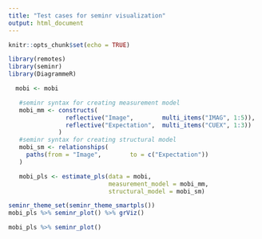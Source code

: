 ```yaml
---
title: "Test cases for seminr visualization"
output: html_document
---
```


```r
knitr::opts_chunk$set(echo = TRUE)

library(remotes)
library(seminr)
library(DiagrammeR)
```

```r
  mobi <- mobi

   #seminr syntax for creating measurement model
   mobi_mm <- constructs(
                reflective("Image",        multi_items("IMAG", 1:5)),
                reflective("Expectation",  multi_items("CUEX", 1:3))
              )
   #seminr syntax for creating structural model
   mobi_sm <- relationships(
     paths(from = "Image",        to = c("Expectation"))
   )

   mobi_pls <- estimate_pls(data = mobi,
                            measurement_model = mobi_mm,
                            structural_model = mobi_sm)
```

```r
seminr_theme_set(seminr_theme_smartpls())
mobi_pls %>% seminr_plot() %>% grViz()
```

```r
mobi_pls %>% seminr_plot()
```


